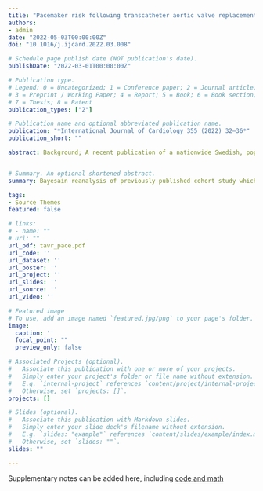 ```yaml
---
title: "Pacemaker risk following transcatheter aortic valve replacement - A Bayesian reanalysis"
authors:
- admin
date: "2022-05-03T00:00:00Z"
doi: "10.1016/j.ijcard.2022.03.008"

# Schedule page publish date (NOT publication's date).
publishDate: "2022-03-01T00:00:00Z"

# Publication type.
# Legend: 0 = Uncategorized; 1 = Conference paper; 2 = Journal article;
# 3 = Preprint / Working Paper; 4 = Report; 5 = Book; 6 = Book section;
# 7 = Thesis; 8 = Patent
publication_types: ["2"]

# Publication name and optional abbreviated publication name.
publication: "*International Journal of Cardiology 355 (2022) 32–36*"
publication_short: ""

abstract: Background; A recent publication of a nationwide Swedish, population-based cohort study found no statistically significant difference for all-cause mortality. It is unknown if a Bayesian reanalysis would provide additional insights and lead to the same conclusion. Methods; A digitalized approach to the published Kaplan – Meier curves was used to reconstruct the individual patient dataset. Bayesian survival analyses of this data using both vague, thereby allowing the posterior probability to be completely dominated by the observed data, as well as skeptical and informative priors, based on the mortality risk of pacemaker implantation following surgical aortic valve replacement, were performed. Results; The individual patient data set was reliably reconstructed and showed a 4 year follow-up hazard ratio (HR) = 1.08, 95 % credible interval (CrI) 0.85–1.36. The Bayesian analysis using a vague prior revealed a 74.9 % probability of increased mortality in the pacemaker group. Using a skeptical, semi-informative, and fully informative priors, the posterior probabilities of increased mortality following pacemaker insertion was increased to 68.9 %, 93.9 % and 98.4 %, respectively. Conclusions; This Bayesian reanalysis suggests a moderate to high probability of an increased total mortality in TAVR patients requiring post procedural pacemaker implantation.


# Summary. An optional shortened abstract.
summary: Bayesain reanalysis of previously published cohort study which suggests with moderate to high probability that the need for a permanent pacemaker following TAVR is associated with increased mortality in the first 4 years following the procedure.

tags:
- Source Themes
featured: false

# links:
# - name: ""
# url: ""
url_pdf: tavr_pace.pdf
url_code: ''
url_dataset: ''
url_poster: ''
url_project: ''
url_slides: ''
url_source: ''
url_video: ''

# Featured image
# To use, add an image named `featured.jpg/png` to your page's folder. 
image:
  caption: ''
  focal_point: ""
  preview_only: false

# Associated Projects (optional).
#   Associate this publication with one or more of your projects.
#   Simply enter your project's folder or file name without extension.
#   E.g. `internal-project` references `content/project/internal-project/index.md`.
#   Otherwise, set `projects: []`.
projects: []

# Slides (optional).
#   Associate this publication with Markdown slides.
#   Simply enter your slide deck's filename without extension.
#   E.g. `slides: "example"` references `content/slides/example/index.md`.
#   Otherwise, set `slides: ""`.
slides: ""

---
```



Supplementary notes can be added here, including [code and math](https://github.com/brophyj/tavr_pace)
